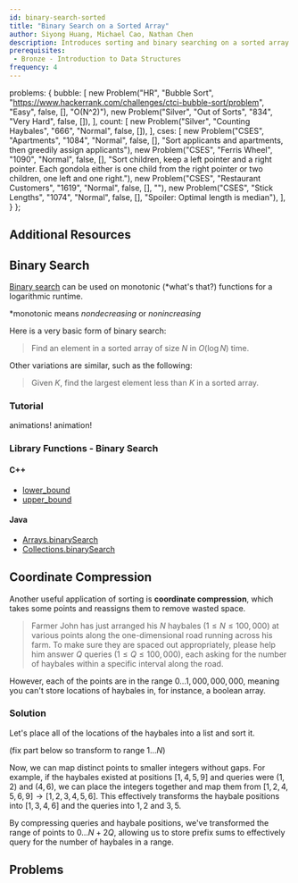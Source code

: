 ```yaml
---
id: binary-search-sorted
title: "Binary Search on a Sorted Array"
author: Siyong Huang, Michael Cao, Nathan Chen
description: Introduces sorting and binary searching on a sorted array.
prerequisites:
 - Bronze - Introduction to Data Structures
frequency: 4
---
```



  problems: {
    bubble: [
      new Problem("HR", "Bubble Sort", "https://www.hackerrank.com/challenges/ctci-bubble-sort/problem", "Easy", false, [], "O(N^2)"),
      new Problem("Silver", "Out of Sorts", "834", "Very Hard", false, []),
    ],
    count: [
      new Problem("Silver", "Counting Haybales", "666", "Normal", false, []),
    ],
    cses: [
      new Problem("CSES", "Apartments", "1084", "Normal", false, [], "Sort applicants and apartments, then greedily assign applicants"),
      new Problem("CSES", "Ferris Wheel", "1090", "Normal", false, [], "Sort children, keep a left pointer and a right pointer. Each gondola either is one child from the right pointer or two children, one left and one right."),
      new Problem("CSES", "Restaurant Customers", "1619", "Normal", false, [], ""),
      new Problem("CSES", "Stick Lengths", "1074", "Normal", false, [], "Spoiler: Optimal length is median"),
    ],
  }
};

## Additional Resources

## Binary Search

[Binary search](https://en.wikipedia.org/wiki/Binary_search_algorithm) can be used on monotonic (\*what's that?) functions for a logarithmic runtime.

\*monotonic means *nondecreasing* or *nonincreasing*

Here is a very basic form of binary search:

> Find an element in a sorted array of size $N$ in $O(\log N)$ time.

Other variations are similar, such as the following:

> Given $K$, find the largest element less than $K$ in a sorted array.

### Tutorial

<resources>
  <resource source="KA" title="Binary Search" url="https://www.khanacademy.org/computing/computer-science/algorithms/binary-search/a/binary-search" starred>animations!</resource>
  <resource source="CSA" title="Binary Search" url="binary_search" starred>animation!</resource>
  <resource source="CPH" title="3.3 - Binary Search" starred></resource>
  <resource source="TC" title="Binary Search" url="binary-search"></resource>
  <resource source="GFG" title="Binary Search" url="binary-search"></resource>
</resources>

### Library Functions - Binary Search

#### C++

 - [lower_bound](http://www.cplusplus.com/reference/algorithm/lower_bound/)
 - [upper_bound](http://www.cplusplus.com/reference/algorithm/upper_bound/)

#### Java

 - [Arrays.binarySearch](https://docs.oracle.com/javase/7/docs/api/java/util/Arrays.html)
 - [Collections.binarySearch](https://docs.oracle.com/javase/7/docs/api/java/util/Collections.html)

## Coordinate Compression

Another useful application of sorting is **coordinate compression**, which takes some points and reassigns them to remove wasted space. 

<problems-list problems={metadata.problems.count} />

> Farmer John has just arranged his $N$ haybales $(1\le N \le 100,000)$ at various points along the one-dimensional road running across his farm. To make sure they are spaced out appropriately, please help him answer $Q$ queries ($1 \le Q \le 100,000$), each asking for the number of haybales within a specific interval along the road.

However, each of the points are in the range $0 \ldots 1,000,000,000$, meaning you can't store locations of haybales in, for instance, a boolean array. 

### Solution

Let's place all of the locations of the haybales into a list and sort it.

(fix part below so transform to range $1\ldots N$)

Now, we can map distinct points to smaller integers without gaps. For example, if the haybales existed at positions $[1, 4, 5, 9]$ and queries were $(1, 2)$ and $(4, 6)$, we can place the integers together and map them from $[1, 2, 4, 5, 6, 9] \rightarrow [1, 2, 3, 4, 5, 6]$. This effectively transforms the haybale positions into $[1, 3, 4, 6]$ and the queries into $1, 2$ and $3, 5$.

By compressing queries and haybale positions, we've transformed the range of points to $0 \ldots N + 2Q$, allowing us to store prefix sums to effectively query for the number of haybales in a range.

## Problems

<problems-list problems={metadata.problems.cses} />
